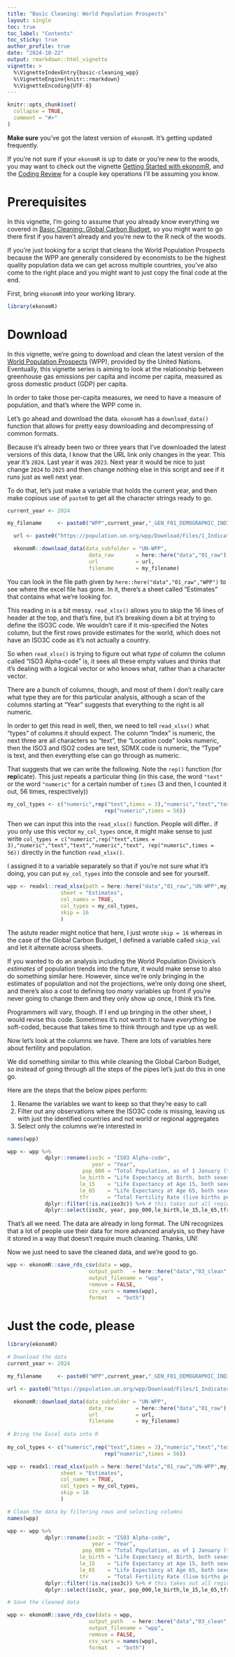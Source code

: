 ```yaml
---
title: "Basic Cleaning: World Population Prospects"
layout: single
toc: true
toc_label: "Contents"
toc_sticky: true
author_profile: true
date: "2024-10-22"
output: rmarkdown::html_vignette
vignette: >
  %\VignetteIndexEntry{basic-cleaning_wpp}
  %\VignetteEngine{knitr::rmarkdown}
  %\VignetteEncoding{UTF-8}
---
```

```r
knitr::opts_chunk$set(
  collapse = TRUE,
  comment = "#>"
)

```

**Make sure** you've got the latest version of `ekonomR`. It's getting updated frequently. 

If you're not sure if your `ekonomR` is up to date or you're new to the woods, you may want to check out the vignette [Getting Started with ekonomR](https://stallman-j.github.io/ekonomR/vignettes/getting-started-with-ekonomR/), and the [Coding Review](https://stallman-j.github.io/ekonomR/vignettes/coding-review/) for a couple key operations I'll be assuming you know.

# Prerequisites

In this vignette, I'm going to assume that you already know everything we covered in [Basic Cleaning: Global Carbon Budget](https://stallman-j.github.io/ekonomR/vignettes/basic-cleaning_gcb/), so you might want to go there first if you haven't already and you're new to the R neck of the woods.

If you're just looking for a script that cleans the World Population Prospects because the WPP are generally considered by economists to be the highest quality population data we can get across multiple countries, you've also come to the right place and you might want to just copy the final code at the end.

First, bring `ekonomR` into your working library.

``` r
library(ekonomR)
```

# Download

In this vignette, we're going to download and clean the latest version of the [World Population Prospects](https://population.un.org/wpp/Download/Standard/MostUsed/) (WPP), provided by the United Nations. Eventually, this vignette series is aiming to look at the relationship between greenhouse gas emissions per capita and income per capita, measured as gross domestic product (GDP) per capita.

In order to take those per-capita measures, we need to have a measure of population, and that's where the WPP come in.

Let's go ahead and download the data. `ekonomR` has a `download_data()` function that allows for pretty easy downloading and decompressing of common formats. 

Because it's already been two or three years that I've downloaded the latest versions of this data, I know that the URL link only changes in the year. This year it's `2024`. Last year it was `2023`. Next year it would be nice to just change `2024` to `2025` and then change nothing else in this script and see if it runs just as well next year.

To do that, let's just make a variable that holds the current year, and then make copious use of `paste0` to get all the character strings ready to go.

``` r
current_year <- 2024

my_filename     <- paste0("WPP",current_year,"_GEN_F01_DEMOGRAPHIC_INDICATORS_COMPACT.xlsx")

  url <- paste0("https://population.un.org/wpp/Download/Files/1_Indicator%20(Standard)/EXCEL_FILES/1_General/WPP",current_year,"_GEN_F01_DEMOGRAPHIC_INDICATORS_COMPACT.xlsx")

  ekonomR::download_data(data_subfolder = "UN-WPP",
                          data_raw       = here::here("data","01_raw"),
                          url            = url,
                          filename       = my_filename)
```

You can look in the file path given by `here::here("data","01_raw","WPP")` to see where the excel file has gone. In it, there's a sheet called "Estimates" that contains what we're looking for.

This reading in is a bit messy. `read_xlsx()` allows you to skip the 16 lines of header at the top, and that's fine, but it's breaking down a bit at trying to define the ISO3C code. We wouldn't care if it mis-specified the Notes column, but the first rows provide estimates for the world, which does not have an ISO3C code as it's not actually a country.

So when `read_xlsx()` is trying to figure out what *type* of column the column called "ISO3 Alpha-code" is, it sees all these empty values and thinks that it's dealing with a logical vector or who knows what, rather than a character vector.

There are a bunch of columns, though, and most of them I don't really care what type they are for this particular analysis, although a scan of the columns starting at "Year" suggests that everything to the right is all numeric. 

In order to get this read in well, then, we need to tell `read_xlsx()` what "types" of columns it should expect. The column "Index" is numeric, the next three are all characters so "text", the "Location code" looks numeric, then the ISO3 and ISO2 codes are text, SDMX code is numeric, the "Type" is text, and then everything else can go through as numeric.

That suggests that we can write the following. Note the `rep()` function (for **rep**licate). This just repeats a particular thing (in this case, the word `"text"` or the word `"numeric"` for a certain number of `times` (3 and then, I counted it out, 56 times, respectively)) 

``` r
my_col_types <- c("numeric",rep("text",times = 3),"numeric","text","text","numeric","text",
                               rep("numeric",times = 56))
```

Then we can input this into the `read_xlsx()` function. People will differ.. if you only use this vector `my_col_types` once, it might make sense to just write `col_types = c("numeric",rep("text",times = 3),"numeric","text","text","numeric","text", rep("numeric",times = 56))` directly in the function `read_xlsx()`. 

I assigned it to a variable separately so that if you're not sure what it's doing, you can put `my_col_types` into the console and see for yourself.

```r
wpp <- readxl::read_xlsx(path = here::here("data","01_raw","UN-WPP",my_filename),
                 sheet = "Estimates",
                 col_names = TRUE,
                 col_types = my_col_types,
                 skip = 16
                 )
```

The astute reader might notice that here, I just wrote `skip = 16` whereas in the case of the Global Carbon Budget, I defined a variable called `skip_val` and let it alternate across sheets.

If you wanted to do an analysis including the World Population Division's *estimates* of population trends into the future, it would make sense to also do something similar here. However, since we're only bringing in the estimates of population and not the projections, we're only doing one sheet, and there's also a cost to defining too *many* variables up front if you're never going to change them and they only show up once, I think it's fine.

Programmers will vary, though. If I end up bringing in the other sheet, I would revise this code. Sometimes it's not worth it to have *everything* be soft-coded, because that takes time to think through and type up as well.

Now let's look at the columns we have. There are lots of variables here about fertility and population. 

We did something similar to this while cleaning the Global Carbon Budget, so instead of going through all the steps of the pipes let's just do this in one go.

Here are the steps that the below pipes perform:

1. Rename the variables we want to keep so that they're easy to call
2. Filter out any observations where the ISO3C code is missing, leaving us with just the identified countries and not world or regional aggregates
3. Select only the columns we're interested in

``` r

names(wpp)

wpp <- wpp %>%
            dplyr::rename(iso3c = "ISO3 Alpha-code",
                           year = "Year",
                        pop_000 = "Total Population, as of 1 January (thousands)",
                       le_birth = "Life Expectancy at Birth, both sexes (years)",
                       le_15    = "Life Expectancy at Age 15, both sexes (years)",
                       le_65    = "Life Expectancy at Age 65, both sexes (years)",
                       tfr      = "Total Fertility Rate (live births per woman)") %>%
            dplyr::filter(!is.na(iso3c)) %>% # this takes out all regions and just leaves countries
            dplyr::select(iso3c, year, pop_000,le_birth,le_15,le_65,tfr)
```

That's all we need. The data are already in long format. The UN recognizes that a lot of people use their data for more advanced analysis, so they have it stored in a way that doesn't require much cleaning. Thanks, UN!

Now we just need to save the cleaned data, and we're good to go.
```r
wpp <- ekonomR::save_rds_csv(data = wpp,
                          output_path   = here::here("data","03_clean","WPP"),
                          output_filename = "wpp",
                          remove = FALSE,
                          csv_vars = names(wpp),
                          format   = "both")

```

# Just the code, please

```r
library(ekonomR)

# Download the data
current_year <- 2024

my_filename     <- paste0("WPP",current_year,"_GEN_F01_DEMOGRAPHIC_INDICATORS_COMPACT.xlsx")

url <- paste0("https://population.un.org/wpp/Download/Files/1_Indicator%20(Standard)/EXCEL_FILES/1_General/WPP",current_year,"_GEN_F01_DEMOGRAPHIC_INDICATORS_COMPACT.xlsx")

  ekonomR::download_data(data_subfolder = "UN-WPP",
                          data_raw       = here::here("data","01_raw"),
                          url            = url,
                          filename       = my_filename)
  
# Bring the Excel data into R
  
my_col_types <- c("numeric",rep("text",times = 3),"numeric","text","text","numeric","text",
                               rep("numeric",times = 56))

wpp <- readxl::read_xlsx(path = here::here("data","01_raw","UN-WPP",my_filename),
                 sheet = "Estimates",
                 col_names = TRUE,
                 col_types = my_col_types,
                 skip = 16
                 )

# Clean the data by filtering rows and selecting columns
names(wpp)

wpp <- wpp %>%
            dplyr::rename(iso3c = "ISO3 Alpha-code",
                           year = "Year",
                        pop_000 = "Total Population, as of 1 January (thousands)",
                       le_birth = "Life Expectancy at Birth, both sexes (years)",
                       le_15    = "Life Expectancy at Age 15, both sexes (years)",
                       le_65    = "Life Expectancy at Age 65, both sexes (years)",
                       tfr      = "Total Fertility Rate (live births per woman)") %>%
            dplyr::filter(!is.na(iso3c)) %>% # this takes out all regions and just leaves countries
            dplyr::select(iso3c, year, pop_000,le_birth,le_15,le_65,tfr)

# Save the cleaned data

wpp <- ekonomR::save_rds_csv(data = wpp,
                          output_path   = here::here("data","03_clean","WPP"),
                          output_filename = "wpp",
                          remove = FALSE,
                          csv_vars = names(wpp),
                          format   = "both")

```

